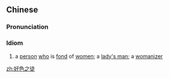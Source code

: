 ==Chinese==
{{zh-forms|type=211}}

===Pronunciation===
{{zh-pron
|m=hàosèzhītú
|c=hou3 sik1 zi1 tou4
|cat=id
}}

===Idiom===
{{zh-idiom}}

# a [[person]] [[who]] is [[fond]] of [[women]]; a [[lady's man]]; a [[womanizer]]

[[zh:好色之徒]]